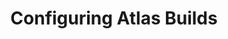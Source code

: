 ---
slug: /atlas/framework-guides/faust
title: Configuring Atlas Builds
description: Learn how to configure builds on the Atlas platform
---